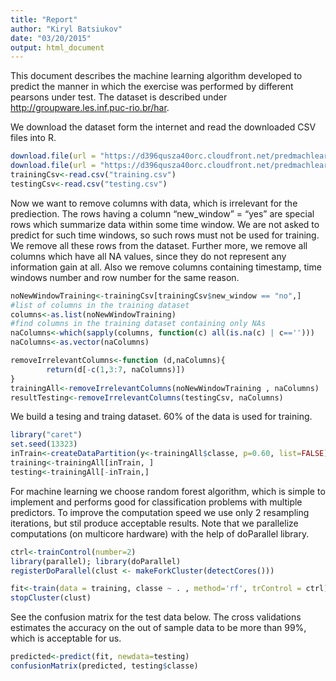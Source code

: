 ```yaml
---
title: "Report"
author: "Kiryl Batsiukov"
date: "03/20/2015"
output: html_document
---
```


This document describes the machine learning algorithm developed to predict the manner in which the exercise was performed by different pearsons under test. The dataset is described under <http://groupware.les.inf.puc-rio.br/har>.

We download the dataset form the internet and read the downloaded CSV files into R. 

```r
download.file(url = "https://d396qusza40orc.cloudfront.net/predmachlearn/pml-training.csv", destfile = "training.csv", method="curl")
download.file(url = "https://d396qusza40orc.cloudfront.net/predmachlearn/pml-testing.csv", destfile = "testing.csv", method="curl")
trainingCsv<-read.csv("training.csv")
testingCsv<-read.csv("testing.csv")
```
Now we want to remove columns with data, which is irrelevant for the prediection. The rows having a column "new_window" = "yes" are special rows which summarize data within some time window. We are not asked to predict for such time windows, so such rows must not be used for training. We remove all these rows from the dataset. Further more, we remove all columns which have all NA values, since they do not represent any information gain at all. Also we remove columns containing timestamp, time windows number and row number for the same reason.

```r
noNewWindowTraining<-trainingCsv[trainingCsv$new_window == "no",]
#list of columns in the training dataset
columns<-as.list(noNewWindowTraining)
#find columns in the training dataset containing only NAs
naColumns<-which(sapply(columns, function(c) all(is.na(c) | c=='')))
naColumns<-as.vector(naColumns)

removeIrrelevantColumns<-function (d,naColumns){
        return(d[-c(1,3:7, naColumns)])
}
trainingAll<-removeIrrelevantColumns(noNewWindowTraining , naColumns)
resultTesting<-removeIrrelevantColumns(testingCsv, naColumns)
```
We build a tesing and traing dataset. 60% of the data is used for training.

```r
library("caret")
set.seed(13323)
inTrain<-createDataPartition(y<-trainingAll$classe, p=0.60, list=FALSE)
training<-trainingAll[inTrain, ]
testing<-trainingAll[-inTrain,]
```
For machine learning we choose random forest algorithm, which is simple to implement and performs good for classification problems with multiple predictors. To improve the computation speed we use only 2 resampling iterations, but stil produce acceptable results. Note that we parallelize computations (on multicore hardware) with the help of doParallel library.

```r
ctrl<-trainControl(number=2)
library(parallel); library(doParallel)
registerDoParallel(clust <- makeForkCluster(detectCores()))

fit<-train(data = training, classe ~ . , method='rf', trControl = ctrl)
stopCluster(clust)
```
See the confusion matrix for the test data below. The cross validations estimates the accuracy on the out of sample data to be more than 99%, which is acceptable for us.

```r
predicted<-predict(fit, newdata=testing)
confusionMatrix(predicted, testing$classe)
```